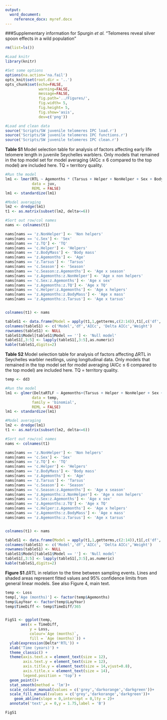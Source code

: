 ```yaml
---
output:
  word_document:
    reference_docx: myref.docx
---
```


###Supplementary information for Spurgin *et al.* "Telomeres reveal silver spoon effects in a wild population"





```r

rm(list=ls())

#Load knitr
library(knitr)

#Set some options
options(na.action='na.fail')
opts_knit$set(root.dir = '..')
opts_chunk$set(echo=FALSE,
               warning=FALSE,
               message=FALSE,
               fig.path='../Figures/',
               fig.width= 5,
               fig.height= 5,
               fig.show='asis',
               dev=c('png'))

```

```r

#Load and clean data
source('Scripts/SW juvenile telomeres IPC load.r')
source('Scripts/SW juvenile telomeres IPC functions.r')
source('Scripts/SW juvenile telomeres IPC clean.r')


```

**Table S1** Model selection table for analysis of factors affecting early life telomere length in juvenile Seychelles warblers. Only models that remained in the top model set for model averaging (AICc $\leq$ 6 compared to the top model) are included here. TQ = territory quality.

```r

#Run the model
lm1 <- lmer(RTL ~ Agemonths * (Tarsus + Helper + NonHelper + Sex + BodyMass  + TQ) + (1|FieldPeriodID)+(1|TerritoryID)+(1|PlateID),
            data = juv,
            REML = FALSE)
lm1 <- standardize(lm1)

#Model averaging
lm2 <- dredge(lm1)
t1 <- as.matrix(subset(lm2, delta<=6))

#Sort out row/col names
nams <- colnames(t1)

nams[nams == 'z.NonHelper'] <- 'Non helpers'
nams[nams == 'c.Sex'] <- 'Sex'
nams[nams == 'z.TQ'] <- 'TQ'
nams[nams == 'c.Helper'] <- 'Helpers'
nams[nams == 'z.BodyMass'] <- 'Body mass'
nams[nams == 'z.Agemonths'] <- 'Age'
nams[nams == 'z.Tarsus'] <- 'Tarsus'
nams[nams == 'c.Season'] <- 'Season'
nams[nams == 'c.Season:z.Agemonths'] <- 'Age x season'
nams[nams == 'z.Agemonths:z.NonHelper'] <- 'Age x non helpers'
nams[nams == 'c.Sex:z.Agemonths'] <- 'Age x sex'
nams[nams == 'z.Agemonths:z.TQ'] <- 'Age x TQ'
nams[nams == 'c.Helper:z.Agemonths'] <- 'Age x helpers'
nams[nams == 'z.Agemonths:z.BodyMass'] <- 'Age x mass'
nams[nams == 'z.Agemonths:z.Tarsus'] <- 'Age x tarsus'


colnames(t1) <- nams

tableS1 <- data.frame(Model = apply(t1,1,getterms,c(2:14)),t1[,c('df','AICc','delta','weight')],stringsAsFactors = FALSE)
colnames(tableS1) <- c('Model','df','AICc', 'Delta AICc','Weight')
rownames(tableS1) <- NULL
tableS1$Model[tableS1$Model == ''] <- 'Null model'
tableS1[,3:5] <- lapply(tableS1[,3:5],as.numeric)
kable(tableS1,digits=2)

```




**Table S2** Model selection table for analysis of factors affecting $\Delta$RTL in Seychelles warbler nestlings, using longitudinal data. Only models that remained in the top model set for model averaging (AICc $\leq$ 6 compared to the top model) are included here. TQ = territory quality.

```r
temp <- dd3

#Run the model
lm1 <- glmer(DeltaRTLF ~ Agemonths+(Tarsus + Helper + NonHelper + Sex + BodyMass  + TQ) + (1|FieldPeriodID) + (1|TerritoryID),
            data = temp,
            family = 'binomial',
            REML = FALSE)
lm1 <- standardize(lm1)

#Model averaging
lm2 <- dredge(lm1)
t1 <- as.matrix(subset(lm2, delta<=6))

#Sort out row/col names
nams <- colnames(t1)

nams[nams == 'z.NonHelper'] <- 'Non helpers'
nams[nams == 'c.Sex'] <- 'Sex'
nams[nams == 'z.TQ'] <- 'TQ'
nams[nams == 'c.Helper'] <- 'Helpers'
nams[nams == 'z.BodyMass'] <- 'Body mass'
nams[nams == 'z.Agemonths'] <- 'Age'
nams[nams == 'z.Tarsus'] <- 'Tarsus'
nams[nams == 'c.Season'] <- 'Season'
nams[nams == 'c.Season:z.Agemonths'] <- 'Age x season'
nams[nams == 'z.Agemonths:z.NonHelper'] <- 'Age x non helpers'
nams[nams == 'c.Sex:z.Agemonths'] <- 'Age x sex'
nams[nams == 'z.Agemonths:z.TQ'] <- 'Age x TQ'
nams[nams == 'c.Helper:z.Agemonths'] <- 'Age x helpers'
nams[nams == 'z.Agemonths:z.BodyMass'] <- 'Age x mass'
nams[nams == 'z.Agemonths:z.Tarsus'] <- 'Age x tarsus'


colnames(t1) <- nams

tableS1 <- data.frame(Model = apply(t1,1,getterms,c(2:14)),t1[,c('df','AICc','delta','weight')],stringsAsFactors = FALSE)
colnames(tableS1) <- c('Model','df','AICc', 'Delta AICc','Weight')
rownames(tableS1) <- NULL
tableS1$Model[tableS1$Model == ''] <- 'Null model'
tableS1[,3:5] <- lapply(tableS1[,3:5],as.numeric)
kable(tableS1,digits=2)

```



**Figure S1** $\Delta$RTL in relation to the time between sampling events. Lines and shaded areas represent fitted values and 95% confidence limits from general linear models. See also Figure 4, main text.


```r

temp <- Loss
temp[,'Age (months)'] <- factor(temp$Agemonths)
temp$LayYear <- factor(temp$LayYear)
temp$TimeDiff <- temp$TimeDiff/365


FigS1 <- ggplot(temp,
       aes(x = TimeDiff,
           y = Loss,
           colour=`Age (months)`,
           fill = `Age (months)`)) +
  ylab(expression(Delta*'RTL')) + 
  xlab('Time (years)') +
  theme_classic() +
  theme(axis.text.x = element_text(size = 12), 
        axis.text.y = element_text(size = 12), 
        axis.title.y = element_text(size = 14,vjust=0.8),
        axis.title.x = element_text(size = 14),
        legend.position = 'top') +
  geom_point()+
  stat_smooth(method = 'lm')+
  scale_colour_manual(values = c('grey','darkorange','darkgreen'))+
  scale_fill_manual(values = c('grey','darkorange','darkgreen'))+
    geom_abline(slope = 0,intercept = 0,lty = 2)+
  annotate('text',x = 0,y = 1.75,label = 'B')

FigS1

```